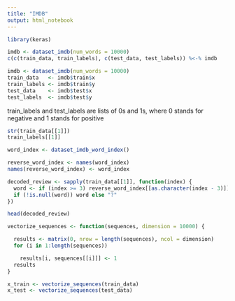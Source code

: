 ```yaml
---
title: "IMDB"
output: html_notebook
---
```



```r
library(keras)

imdb <- dataset_imdb(num_words = 10000)
c(c(train_data, train_labels), c(test_data, test_labels)) %<-% imdb
```


```r
imdb <- dataset_imdb(num_words = 10000)
train_data   <- imdb$train$x
train_labels <- imdb$train$y
test_data    <- imdb$test$x
test_labels  <- imdb$test$y
```


train_labels and test_labels are
lists of 0s and 1s, where 0 stands for negative and 1 stands for positive

```r
str(train_data[[1]])
train_labels[[1]]
```


```r
word_index <- dataset_imdb_word_index()

reverse_word_index <- names(word_index)
names(reverse_word_index) <- word_index
```

```r
decoded_review <- sapply(train_data[[1]], function(index) {
  word <- if (index >= 3) reverse_word_index[[as.character(index - 3)]]
  if (!is.null(word)) word else "?"
})
```

```r
head(decoded_review)
```


```r
vectorize_sequences <- function(sequences, dimension = 10000) {

  results <- matrix(0, nrow = length(sequences), ncol = dimension)
  for (i in 1:length(sequences))

    results[i, sequences[[i]]] <- 1
  results
}

x_train <- vectorize_sequences(train_data)
x_test <- vectorize_sequences(test_data)
```

